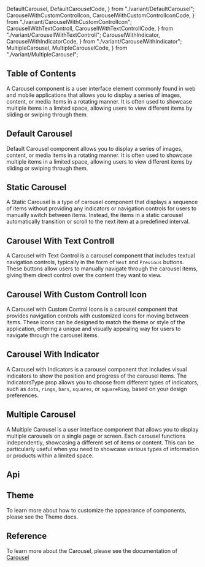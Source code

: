   DefaultCarousel,
  DefaultCarouselCode,
} from "./variant/DefaultCarousel";
  CarouselWithCustomControlIcon,
  CarouselWithCustomControlIconCode,
} from "./variant/CarouselWithCustomControlIcon";
  CarousellWithTextControll,
  CarousellWithTextControllCode,
} from "./variant/CarousellWithTextControll";
  CarouselWithIndicator,
  CarouselWithIndicatorCode,
} from "./variant/CarouselWithIndicator";
  MultipleCarousel,
  MultipleCarouselCode,
} from "./variant/MultipleCarousel";



## Table of Contents

A Carousel component is a user interface element commonly found in web and mobile applications that allows you to display a series of images, content, or media items in a rotating manner. It is often used to showcase multiple items in a limited space, allowing users to view different items by sliding or swiping through them.

## Default Carousel

Default Carousel component allows you to display a series of images, content, or media items in a rotating manner. It is often used to showcase multiple items in a limited space, allowing users to view different items by sliding or swiping through them.

<CodePreview github="Carousel" code={DefaultCarouselCode}>
  <DefaultCarousel />
</CodePreview>

## Static Carousel

A Static Carousel is a type of carousel component that displays a sequence of items without providing any indicators or navigation controls for users to manually switch between items. Instead, the items in a static carousel automatically transition or scroll to the next item at a predefined interval.

<CodePreview github="Carousel" code={StaticCarouselCode}>
  <StaticCarousel />
</CodePreview>

## Carousel With Text Controll

A Carousel with Text Control is a carousel component that includes textual navigation controls, typically in the form of `Next` and `Previous` buttons. These buttons allow users to manually navigate through the carousel items, giving them direct control over the content they want to view.

<CodePreview github="Carousel" code={CarousellWithTextControllCode}>
  <CarousellWithTextControll />
</CodePreview>

## Carousel With Custom Controll Icon

A Carousel with Custom Control Icons is a carousel component that provides navigation controls with customized icons for moving between items. These icons can be designed to match the theme or style of the application, offering a unique and visually appealing way for users to navigate through the carousel items.

<CodePreview github="Carousel" code={CarouselWithCustomControlIconCode}>
  <CarouselWithCustomControlIcon />
</CodePreview>

## Carousel With Indicator

A Carousel with Indicators is a carousel component that includes visual indicators to show the position and progress of the carousel items. The IndicatorsType prop allows you to choose from different types of indicators, such as `dots`, `rings`, `bars`, `squares`, or `squareRing`, based on your design preferences.

<CodePreview github="Carousel" code={CarouselWithIndicatorCode}>
  <CarouselWithIndicator />
</CodePreview>

## Multiple Carousel

A Multiple Carousel is a user interface component that allows you to display multiple carousels on a single page or screen. Each carousel functions independently, showcasing a different set of items or content. This can be particularly useful when you need to showcase various types of information or products within a limited space.

<CodePreview github="Carousel" code={MultipleCarouselCode}>
  <MultipleCarousel />
</CodePreview>

## Api

<ComponentApi data={carouselDataApi} />

## Theme

To learn more about how to customize the appearance of components, please see the Theme docs.

<CssThemePreview code={useTheme().theme.carousel} />

## Reference

To learn more about the Carousel, please see the documentation of [Carousel](https://norserium.github.io/react-indiana-drag-scroll)
